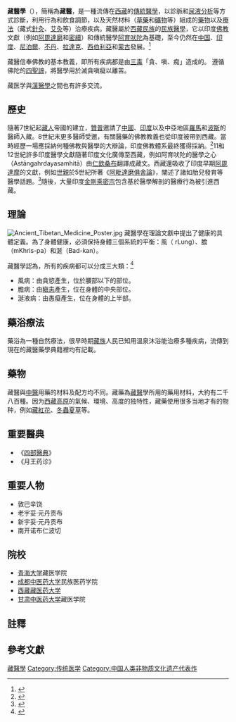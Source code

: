 {{多個問題|
{{expand|time=2010-04-26T17:50:30+00:00}}
{{Expand English|Traditional Tibetan medicine}}
}}

{{medical}}
{{替代醫學}}

'''藏醫學'''（{{Bo|z=བོད་སྨན་|w=bod sman}}），簡稱為'''藏醫'''，是一種流傳在[[西藏|西藏]]的[[傳統醫學|傳統醫學]]，以診脈和[[尿液分析|尿液分析]]等方式診斷，利用行為和飲食調節，以及天然材料（[[草藥|草藥]]和[[礦物|礦物]]等）組成的[[藥物|藥物]]以及[[療法|療法]]（藏式[[針灸|針灸]]、[[艾灸|艾灸]]等）治療疾病。藏醫屬於[[西藏民族|西藏民族]]的[[民族醫學|民族醫學]]，它以印度[[佛教|佛教]]文獻（例如[[阿毘達磨|阿毘達磨]]和[[密續|密續]]）和傳統醫學[[阿育吠陀|阿育吠陀]]為基礎，至今仍然在[[中国|中国]]、[[印度|印度]]、[[尼泊爾|尼泊爾]]、[[不丹|不丹]]、[[拉達克|拉達克]]、[[西伯利亞|西伯利亞]]和[[蒙古|蒙古]]發展。<ref name="Garrett2008">{{cite book| author=Frances Garrett| title=''Religion, Medicine and the Human Embryo in Tibet''| url=https://books.google.com/books?id=oE19AgAAQBAJ&pg=PA22| date=2008-04-24| publisher=Routledge| isbn=978-1-134-06892-0| pages=22–32| access-date=2017-09-24| archive-date=2021-02-11| archive-url=https://web.archive.org/web/20210211135855/https://books.google.com/books?id=oE19AgAAQBAJ&pg=PA22| dead-url=no}}{{en}}</ref>

藏醫信奉佛教的基本教義，即所有疾病都是由[[三毒|三毒]]「貪、嗔、痴」造成的。 遵循佛陀的[[四聖諦|四聖諦]]，將醫學用於滅貪嗔癡以離苦。

藏医学與[[漢醫學|漢醫學]]之間也有許多交流。

== 歷史 ==

隨著7世紀起[[藏人|藏人]]帝國的建立，[[贊普|贊普]]邀請了[[中國|中國]]、[[印度|印度]]以及中亞地區[[羅馬|羅馬]]和[[波斯|波斯]]的醫師入藏。8世紀末更多醫師受邀，有關醫藥的佛教教義也從印度被帶到西藏。當時經歷一場應採納何種佛教與醫學的大辯論，印度佛教體系最終獲得採納。<ref>{{Cite web |url=https://studybuddhism.com/zh-TW/jin-jie-yan-xi/li-shi-he-wen-hua/xi-cang-yi-xue/cang-yi-ji-ben-li-lun |title=藏醫:基本理論, 亞歷山大·伯金博士 |access-date=2020-03-29 |archive-date=2021-03-07 |archive-url=https://web.archive.org/web/20210307104313/https://studybuddhism.com/zh-TW/jin-jie-yan-xi/li-shi-he-wen-hua/xi-cang-yi-xue/cang-yi-ji-ben-li-lun |dead-url=no }}</ref>11和12世紀許多印度醫學文獻隨著印度文化廣傳至西藏，例如阿育吠陀的醫學之心（Astāngahrdayasamhitā）由[[仁欽桑布|仁欽桑布]]翻譯成藏文。西藏還吸收了印度早期[[阿毘達摩|阿毘達摩]]的文獻，例如[[世親|世親]]於5世紀所著《[[阿毗達磨俱舍論|阿毗達磨俱舍論]]》，闡述了諸如胎兒發育等醫學話題。<ref>{{cite book|last=Garrett|first=Frances|title=Religion, Medicine and the Human Embryo in Tibet|url=https://archive.org/details/religionmedicine00garr_597|year=2008|publisher=Routledge|pages=[https://archive.org/details/religionmedicine00garr_597/page/n39 23]-27}}</ref>隨後，大量印度[[密宗|金剛乘密宗]]包含基於醫學解剖的醫療行為被引進西藏。

== 理論 ==
[[File:Ancient_Tibetan_Medicine_Poster.jpg|thumb]]
{{sect-stub}}
藏醫學在理論文獻中提出了健康的具體定義。為了身體健康，必須保持身體三個系統的平衡：風（ rLung）、膽（mKhris-pa）和涎（Bad-kan）。

藏醫學認為，所有的疾病都可以分成三大類：<ref>{{Cite book | title=''The Basic Tantra and the Explanatory Tantra From the Secret Quintessential Instructions on the Eight Branches of the Ambrosia Essence Tantra''|
author=yuthog yonten gonpo | isbn=9788186419625 | publisher=Men-Tsee-Khang Publications| location=Dharamsala, India| year=2008}}{{en}}</ref>
*風病：由貪慾產生，位於腰部以下的部位。
*膽病：由[[瞋恚|瞋恚]]產生，位在身體的中央部位。
*涎液病：由愚癡產生，位在身體的上半部。

== 藥浴療法 ==
{{sect-stub}}
藥浴為一種自然療法，很早時期[[藏族|藏族]]人民已知用溫泉沐浴能治療多種疾病，流傳到現在的藏醫藥學典籍裡均有記載。

== 藥物 ==
{{sect-stub}}
藏醫與[[中醫|中醫]]用藥的材料及配方均不同。藏藥為[[藏醫|藏醫]]學所用的藥用材料，大約有二千八百種。因为[[西藏高原|西藏高原]]的氣候、環境、高度的独特性，藏藥使用很多当地才有的物种，例如[[藏紅花|藏紅花]]、[[冬蟲夏草|冬蟲夏草]]等。

==重要醫典==
{{sect-stub}}
*《[[四部醫典|四部醫典]]》
*《月王药诊》

==重要人物==
{{sect-stub}}
*敦巴辛饶
*老宇妥·元丹贡布
*新宇妥·元丹贡布
*南开诺布仁波切

==院校==
* [[青海大学|青海大学]]藏医学院
* [[成都中医药大学|成都中医药大学]]民族医药学院
* [[西藏藏医药大学|西藏藏医药大学]]
* [[甘肃中医药大学|甘肃中医药大学]]藏医学院
== 註釋 ==
{{reflist}}

== 參考文獻 ==

{{傳統醫學}}
{{Tibet topics}}
[[Category:藏醫學|]]
[[Category:传统医学|Category:传统医学]]
[[Category:中国人类非物质文化遗产代表作|Category:中国人类非物质文化遗产代表作]]